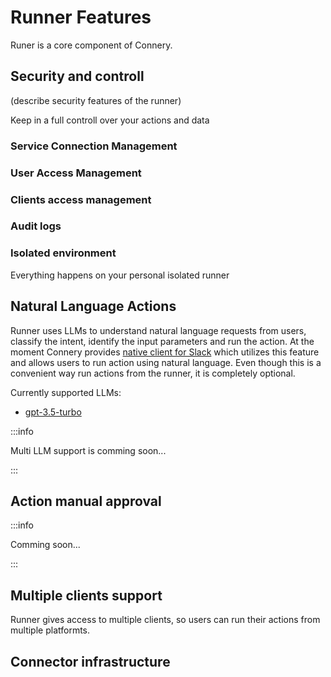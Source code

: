 # Runner Features

Runer is a core component of Connery.

## Security and controll

(describe security features of the runner)

Keep in a full controll over your actions and data

### Service Connection Management

### User Access Management

### Clients access management

### Audit logs

### Isolated environment

Everything happens on your personal isolated runner

## Natural Language Actions

Runner uses LLMs to understand natural language requests from users,
classify the intent, identify the input parameters and run the action.
At the moment Connery provides [native client for Slack](/docs/native-clients/slack) which
utilizes this feature and allows users to run action using natural language.
Even though this is a convenient way run actions from the runner, it is completely optional.

Currently supported LLMs:

- [gpt-3.5-turbo](https://platform.openai.com/docs/models/gpt-3-5)

:::info

Multi LLM support is comming soon...

:::

## Action manual approval

:::info

Comming soon...

:::

## Multiple clients support

Runner gives access to multiple clients, so users can run their actions from multiple platformts.

## Connector infrastructure
